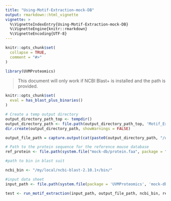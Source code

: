 ```yaml
---
title: "Using-Motif-Extraction-mock-DB"
output: rmarkdown::html_vignette
vignette: >
  %\VignetteIndexEntry{Using-Motif-Extraction-mock-DB}
  %\VignetteEngine{knitr::rmarkdown}
  %\VignetteEncoding{UTF-8}
---
```


```r
knitr::opts_chunk$set(
  collapse = TRUE,
  comment = "#>"
)
```

```r
library(UVMProteomics)
```

> This document will only work if NCBI Blast+ is installed and the path is provided.

```r
knitr::opts_chunk$set(
  eval = has_blast_plus_binaries()
)
```

```r
# Create a temp output directory
output_directory_path_top <- tempdir()
output_directory_path <- file.path(output_directory_path_top, 'Motif_Extraction_Test')
dir.create(output_directory_path, showWarnings = FALSE)

output_file_path = capture.output(cat(paste0(output_directory_path, "/output.csv")))

# Path to the protein sequence for the reference mouse database 
ref_protein <- file.path(system.file("mock-db/protein.faa", package = "UVMProteomics"))

#path to bin in blast suit

ncbi_bin <- "/my/local/ncbi-blast-2.10.1+/bin/"

#input data sheet
input_path <- file.path(system.file(package = 'UVMProteomics', 'mock-db/mock-db-testFile.xlsx'))

test <- run_motif_extraction(input_path, output_file_path, ncbi_bin, ref_protein)
```
